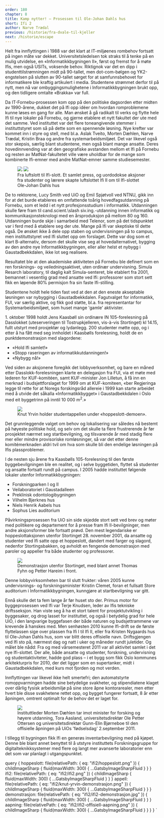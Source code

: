 ```yaml
---
order: 180
chapter: 8
title: Kamp nytter! — Prosessen til Ole-Johan Dahls hus
short: Ifi 2
author: Narve Trædal
previous: /historie/fra-dvale-til-kjeller
next: /historie/escape
---
```



Helt fra innflyttingen i 1988 var det klart at IT-miljøenes rombehov fortsatt på ingen måte var dekket. 
Universitetsledelsen tok straks til å tenke på en mulig utvidelse, en «Informatikkbygningen II», først og 
fremst for å møte Ifis, men også USITs, voksende behov. Riktignok var det en dipp i studenttilstrømningen midt 
på 90-tallet, men dot-com-bølgen og YK2-engstelsen på slutten av 90-tallet sørget for at samfunnsbehovet for 
informatikere ble kraftig artikulert i media. Studentene strømmet derfor til på nytt, men nå var 
ombyggingsmulighetene i Informatikkbygningen brukt opp, og den tidligere omtalte «Brakka» var full.

Da IT-Fornebu-prosessen kom opp på den politiske dagsorden etter midten av 1990-årene, dukket det på Ifi opp 
idéer om hvordan romproblemene kunne løses en gang for alle. Man ønsket å gå radikalt til verks og flytte 
hele Ifi til nye lokaler på Fornebu, og gjerne etablere et nytt fakultet der ute med det samme. Ved instituttet 
var det flere toneangivende stemmer i instituttstyret som så på dette som en spennende løsning. Nye krefter var 
kommet inn i styre og stell, med bl.a. Aslak Tveito, Morten Dæhlen, Narve Trædal, Kristin Braa og andre fra 
systemarbeidsmiljøet. Det var likevel også stor skepsis, særlig blant studentene, men også blant mange ansatte. 
Deres hovedinnvending var at den geografiske avstanden mellom et Ifi på Fornebu og resten av MatNat-fakultetet 
ville være uholdbar for de mange som kombinerte Ifi-emner med andre MatNat-emner samme studiesemester.

<Figure position="end">
  <Image src={props.data.hoppeslott} />
  <Image src={props.data.ifi2} />
  <Figcaption>
    Fra luftslott til Ifi-slott. Et samlet press, og uordodokse aksjoner fra studenter og lærere skapte luftslottet 
    Ifi II om til Ifi-slottet Ole-Johan Dahls hus
  </Figcaption>
</Figure>

De to rektorene, Lucy Smith ved UiO og Emil Spjøtvoll ved NTNU, gikk inn for at det burde etableres en 
omfattende toårig hovedfagsutdanning på Fornebu, som et ledd i et nytt profesjonsstudium i informatikk. 
Utdanningen skulle føre fram til cand.scient.\slash siv.ing.-utdanning innen informatikk og
kommunikasjonsteknologi med en årsproduksjon på mellom 80 og 160. Utdanningen burde skje i samarbeid med 
Telenor, som på det tidspunktet var i ferd med å etablere seg der ute. Mange på Ifi var skeptiske til dette 
også. De ønsket ikke å dele opp staben og undervisningen på to campus, men instituttstyret ved Ifi sluttet 
opp om forslaget. Dette var dog som et klart B-alternativ, dersom det skulle vise seg at hovedalternativet, 
bygging av den andre nye Informatikkbygningen, eller aller helst et nybygg i Gaustadbekkdalen, ikke lot 
seg realisere.

Resultatet ble at den akademiske aktiviteten på Fornebu ble definert som en ren forsknings- og veiledningsaktivet, 
uten ordinær undervisning. Simula Resarch laboratory, til daglig kalt Simula-senteret, ble etablert fra 2001, 
bemannet i vesentlig grad med ansatte ved Ifi: professorer som stort sett fikk en løpende 80% permisjon fra 
sin faste Ifi-stilling.

Studentene holdt hele tiden fast ved at den at den eneste akseptable løsningen var nybygging i Gaustadbekkdalen. 
Fagutvalget for informatikk, FUI, var særlig aktive, og fikk god støtte, bl.a. fra representantar for 
Systemarbeidsmiljøet, som huset mange 'gamle' aktivister.

<p>1. oktober 1998 holdt Jens Kaasbøll sin ordinære IN 105-forelesning på Dasslokket (uteserveringen til 
Tostrupkjelleren, vis-à-vis Stortinget) kl 14.15, fullt utstyrt med prosjektør og lydanlegg. 200 studenter 
møtte opp, og i etter å ha fått med seg innholdet i Kaasbølls forelesning, holdt de en punktdemonstrasjon 
med slagordene:</p>

* «Hold Ifi samlet!»
* «Stopp raseringen av informatikkutdanningen!»
* «Nybygg nå!»

Ved siden av aksjonene foregikk det lobbyverksomhet, og bare en måned etter Dasslokk-forelesningen klarte en 
delegasjon fra FUI, via et møte med lederen for KUF-komitéen, samt KUF-minister Jon Lilletun, å få inn en 
merknad i budsjettforslaget for 1999 om at KUF-komiteen, «ber Regjeringa legge til rette for at Noregs 
forskingsråd allereie i 1999 kan starte arbeidet med å utvide det såkalla «Informatikkbygget» i 
Gaustadbekkdalen i Oslo med eit byggetrinn på inntil 10 000 m<sup>2</sup>.»

<Figure position="end">
  <Image src={props.data.appell} />
  <Figcaption>Knut Yrvin holder studentappellen under «hoppeslott-demoen».</Figcaption>
</Figure>

Det grunnleggende valget om behov og lokalisering var således nå bestemt på høyeste politiske hold, og selv om 
det skulle ta flere frustrerende år før prosjektet nærmet seg startbevilgning, og tilsvarende år med stadig 
flere mer eller mindre provisoriske romløsninger, så var det etter denne komitémerknaden aldri tvil om hva som 
skulle bli den endelige løsningen på Ifis plassproblemer.

I de nesten sju årene fra Kaasbølls 105-forelesning til den første byggebevilgningen ble en realitet, og i 
selve byggetiden, flyttet så studenter og ansatte fortsatt rundt på campus. I 2005 hadde instituttet følgende 
lokaler utenfor Informatikkbygningen:

* Forskningparken I og II
* Veilaboratoriet i Gaustadalleen
* Preklinisk odontologibygningen
* Vilhelm Bjerknes hus
* Niels Henrik Aabels hus
* Sophus Lies auditorium

Påvirkningsprosessen fra UiO sin side skjedde stort sett ved brev og møter med politikere og departement for å 
presse fram Ifi II-bevilgninger, men andre aksjonsformer ble fortsatt prøvd. Den mest legendariske er 
hoppeslottaksjonen utenfor Stortinget 28. november 2001, da ansatte og studenter ved Ifi satte opp et hoppeslott, 
dandert med farger og slagord, nedenfor Stortingsbakken, og avholdt en fengende demonstrasjon med paroler og 
appeller fra både studenter og professorer.

<Figure position="end">
  <Image src={props.data.demonstrasjon} />
  <Figcaption>Demonstrasjon utenfor Stortinget, med blant annet Thomas Fyhn og Petter Hareim i front.</Figcaption>
</Figure>

Denne lobbyvirksomheten bar til slutt frukter: våren 2005 kunne undervisnings- og forskningsminister Kristin 
Clemet, foran et fullsatt Store auditorium i Informatikkbygningen, kunngjøre at startbevilgning var gitt.

Ennå skulle det ta fem lange år før huset sto der. Primus motor for byggeprosessen ved Ifi var Terje Knudsen, 
leder av Ifis tekniske driftsseksjon. Han viste seg å ha et stort talent for prosjektutvikling i byggesaker, og 
drog lasset for instituttet, og også i betydelig grad for hele UiO, i den langvarige byggefasen der både naturen 
og budsjettrammene var krevende å hanskes med. Men senhøsten 2010 kunne Ifi-drift se de første flyttelassen sige 
over plassen fra Ifi I til Ifi II, eller fra Kristen Nygaards hus til Ole-Johan Dahls hus, som var blitt deres 
offisielle navn. Driftsgjengen ved Ifi sto på, nærmest dag og natt i uker og måneder rundt juletider. Og 
målet ble nådd: Fra og med vårsemesteret 2011 var all aktivitet samlet i det nye Ifi-slottet. Der alle, både 
ansatte og studenter, forskning, undervisning og studentaktiviteter, hadde god plass – i et bygg som fikk Oslo 
kommunes arkitekturpris for 2010, der det ligger som en supertanker, midt i Gaustadbekkdalen, med kurs mot 
fjorden og mot verden.

Innflyttingen var likevel ikke helt smertefri; den automatstyrte romoppvarmingen hadde sine betydelige svakheter, 
og stipendiatene klaget over dårlig fysisk arbeidsmiljø på sine store åpne kontorarealer, men etter hvert ble 
disse svakhetene rettet opp, og bygget fungerer fortsatt, 8 år etter åpningen, omtrent optimalt for de behov det 
er laget for.

<Figure>
  <Image src={props.data.aapning} />
  <Figcaption>
    Instituttleder Morten Dæhlen tar imot minister for forsking og høyere utdanning, Tora Aasland, 
    universitetsdirektør Ole Petter Ottersen og universitetsdirektør Gunn-Elin Bjørneboe til den offisielle 
    åpningen på UiOs 'fødselsdag' 2.september 2011.
  </Figcaption>
</Figure>

I tillegg til bygningen fikk Ifi en generøs inventarbevilgning med på kjøpet. Denne ble blant annet benyttet til å 
utstyre instituttets Forskningsgruppe for digitalteknikksystemer med flere og langt mer avanserte laboratorier 
enn det som var planlagt i utgangspunktet.

  query {
    hoppeslott: file(relativePath: { eq: "ifi2/hoppeslott.png" }) {
      childImageSharp {
        fluid(maxWidth: 300) {
          ...GatsbyImageSharpFluid
        }
      }
    }
    ifi2: file(relativePath: { eq: "ifi2/ifi2.png" }) {
      childImageSharp {
        fluid(maxWidth: 300) {
          ...GatsbyImageSharpFluid
        }
      }
    }
    appell: file(relativePath: { eq: "ifi2/knut-yrvin-demonstrasjon.png" }) {
      childImageSharp {
        fluid(maxWidth: 300) {
          ...GatsbyImageSharpFluid
        }
      }
    }
    demonstrasjon: file(relativePath: { eq: "ifi2/ifi2-demonstrasjon.jpg" }) {
      childImageSharp {
        fluid(maxWidth: 300) {
          ...GatsbyImageSharpFluid
        }
      }
    }
    aapning: file(relativePath: { eq: "ifi2/ifi2-offisiell-aapning.png" }) {
      childImageSharp {
        fluid(maxWidth: 300) {
          ...GatsbyImageSharpFluid
        }
      }
    }
  }
`

